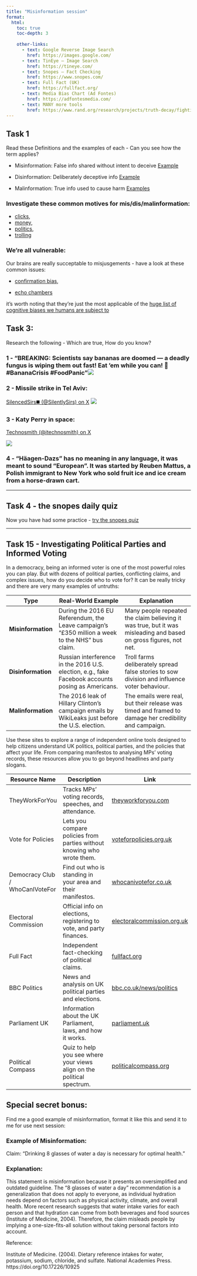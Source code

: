 ```yaml
---
title: "Misinformation session"
format:
  html:
    toc: true
    toc-depth: 3
   
    other-links:
      - text: Google Reverse Image Search
        href: https://images.google.com/
      - text: TinEye – Image Search
        href: https://tineye.com/
      - text: Snopes – Fact Checking
        href: https://www.snopes.com/
      - text: Full Fact (UK)
        href: https://fullfact.org/
      - text: Media Bias Chart (Ad Fontes)
        href: https://adfontesmedia.com/
      - text: MANY more tools
        href: https://www.rand.org/research/projects/truth-decay/fighting-disinformation/search.html
---
```


## Task 1

Read these Definitions and the examples of each - Can you see how the term applies?

-   Misinformation: False info shared without intent to deceive [Example](https://nymag.com/intelligencer/2017/01/sean-spicer-retweets-the-onion-calling-job-misinformation.html)

-   Disinformation: Deliberately deceptive info [Example](https://globalnews.ca/news/10289988/lululemon-greenwashing-claims-environmental-groups/)

-   Malinformation: True info used to cause harm [Examples](https://en.wikipedia.org/wiki/Malinformation)

### Investigate these common motives for mis/dis/malinformation:

-   [clicks](https://engineering.nyu.edu/news/misinformation-facebook-got-six-times-more-clicks-factual-news-during-2020-election-study-says),
-   [money](https://www.bbc.co.uk/news/articles/cx2dpj485nno),
-   [politics](https://news.mit.edu/2024/misinformation-is-all-around-how-can-we-combat-it-1022),
-   [trolling](https://www.youtube.com/watch?v=dQw4w9WgXcQ)

### We’re all vulnerable:

Our brains are really succeptable to misjusgements - have a look at these common issues:

-   [confirmation bias](https://thedecisionlab.com/biases/confirmation-bias),

-   [echo chambers](https://www.theguardian.com/science/blog/2017/dec/04/echo-chambers-are-dangerous-we-must-try-to-break-free-of-our-online-bubbles)

it's worth noting that they're just the most applicable of the [huge list of cognitive biases we humans are subject to](https://en.wikipedia.org/wiki/List_of_cognitive_biases)


## Task 3:

Research the following - Which are true, How do you know?

### 1 - “BREAKING: Scientists say bananas are doomed — a deadly fungus is wiping them out fast! Eat ‘em while you can! 🍌 #BananaCrisis #FoodPanic”![](url.webp)

### 2 - Missile strike in Tel Aviv:

[SilencedSirs◼️ (\@SilentlySirs) on X](https://x.com/SilentlySirs/status/1839445117780062529) ![](Picture%201.jpeg)

### 3 - Katy Perry in space:

[Technosmith (\@itechnosmith) on X](https://x.com/itechnosmith/status/1912469592280048016?ref_src=twsrc%5Etfw%7Ctwcamp%5Etweetembed%7Ctwterm%5E1912469592280048016%7Ctwgr%5E14c18604b7b75a0b0d3489d5b1bd20c34dc5b30e%7Ctwcon%5Es1_&ref_url=https%3A%2F%2Fwww.euronews.com%2Fculture%2F2025%2F04%2F18%2Fdebunking-the-conspiracy-theorists-who-claim-katy-perrys-space-trip-was-a-hoax)

![](Screenshot%202025-04-23%20at%2018.59.17.png)

### 4 - "Häagen-Dazs" has no meaning in any language, it was meant to sound "European". It was started by Reuben Mattus, a Polish immigrant to New York who sold fruit ice and ice cream from a horse-drawn cart.

------------------------------------------------------------------------

## Task 4 - the snopes daily quiz

Now you have had some practice - [try the snopes quiz](https://www.snopes.com/game/)

------------------------------------------------------------------------

## Task 15 - Investigating Political Parties and Informed Voting

In a democracy, being an informed voter is one of the most powerful roles you can play. But with dozens of political parties, conflicting claims, and complex issues, how do you decide who to vote for? It can be really tricky and there are very many examples of untruths:

| **Type**           | **Real-World Example**                                                                                     | **Explanation**                                                                                                   |
|--------------------|------------------------------------------------------------------------------------------------------------|-------------------------------------------------------------------------------------------------------------------|
| **Misinformation** | During the 2016 EU Referendum, the Leave campaign’s "£350 million a week to the NHS" bus claim.            | Many people repeated the claim believing it was true, but it was misleading and based on gross figures, not net. |
| **Disinformation** | Russian interference in the 2016 U.S. election, e.g., fake Facebook accounts posing as Americans.           | Troll farms deliberately spread false stories to sow division and influence voter behaviour.                      |
| **Malinformation** | The 2016 leak of Hillary Clinton’s campaign emails by WikiLeaks just before the U.S. election.              | The emails were real, but their release was timed and framed to damage her credibility and campaign.              |


Use these sites to explore a range of independent online tools designed to help citizens understand UK politics, political parties, and the policies that affect your life. From comparing manifestos to analysing MPs’ voting records, these resources allow you to go beyond headlines and party slogans.


| Resource Name              | Description                                                                 | Link                                      |
|---------------------------|-----------------------------------------------------------------------------|-------------------------------------------|
| TheyWorkForYou            | Tracks MPs’ voting records, speeches, and attendance.                       | [theyworkforyou.com](https://www.theyworkforyou.com) |
| Vote for Policies         | Lets you compare policies from parties without knowing who wrote them.     | [voteforpolicies.org.uk](https://voteforpolicies.org.uk) |
| Democracy Club / WhoCanIVoteFor | Find out who is standing in your area and their manifestos.         | [whocanivotefor.co.uk](https://whocanivotefor.co.uk) |
| Electoral Commission      | Official info on elections, registering to vote, and party finances.        | [electoralcommission.org.uk](https://www.electoralcommission.org.uk) |
| Full Fact                 | Independent fact-checking of political claims.                              | [fullfact.org](https://fullfact.org) |
| BBC Politics              | News and analysis on UK political parties and elections.                    | [bbc.co.uk/news/politics](https://www.bbc.co.uk/news/politics) |
| Parliament UK             | Information about the UK Parliament, laws, and how it works.                | [parliament.uk](https://www.parliament.uk) |
| Political Compass         | Quiz to help you see where your views align on the political spectrum.      | [politicalcompass.org](https://www.politicalcompass.org) |


## Special secret bonus:

Find me a good example of misinformation, format it like this and send it to me for use next session:

### Example of Misinformation:
Claim: "Drinking 8 glasses of water a day is necessary for optimal health."

### Explanation:
This statement is misinformation because it presents an oversimplified and outdated guideline. The "8 glasses of water a day" recommendation is a generalization that does not apply to everyone, as individual hydration needs depend on factors such as physical activity, climate, and overall health. More recent research suggests that water intake varies for each person and that hydration can come from both beverages and food sources (Institute of Medicine, 2004). Therefore, the claim misleads people by implying a one-size-fits-all solution without taking personal factors into account.

Reference:

Institute of Medicine. (2004). Dietary reference intakes for water, potassium, sodium, chloride, and sulfate. National Academies Press. https://doi.org/10.17226/10925



